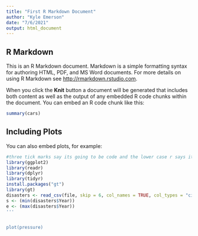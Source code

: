 ```yaml
---
title: "First R Markdown Document"
author: "Kyle Emerson"
date: "7/6/2021"
output: html_document
---
```




## R Markdown

This is an R Markdown document. Markdown is a simple formatting syntax for authoring HTML, PDF, and MS Word documents. For more details on using R Markdown see <http://rmarkdown.rstudio.com>.

When you click the **Knit** button a document will be generated that includes both content as well as the output of any embedded R code chunks within the document. You can embed an R code chunk like this:

```r
summary(cars)
```

## Including Plots

You can also embed plots, for example:

```r
#three tick marks say its going to be code and the lower case r says it will be in r not python
library(ggplot2)
library(readr)
library(dplyr)
library(tidyr)
install.packages("gt")
library(gt)
disasters <- read_csv(file, skip = 6, col_names = TRUE, col_types = "ciifffffcfffffccfffccnnfcccciiiiiiiiiiinnnn")
s <- (min(disasters$Year))
e <- (max(disasters$Year))
'''


plot(pressure)
```